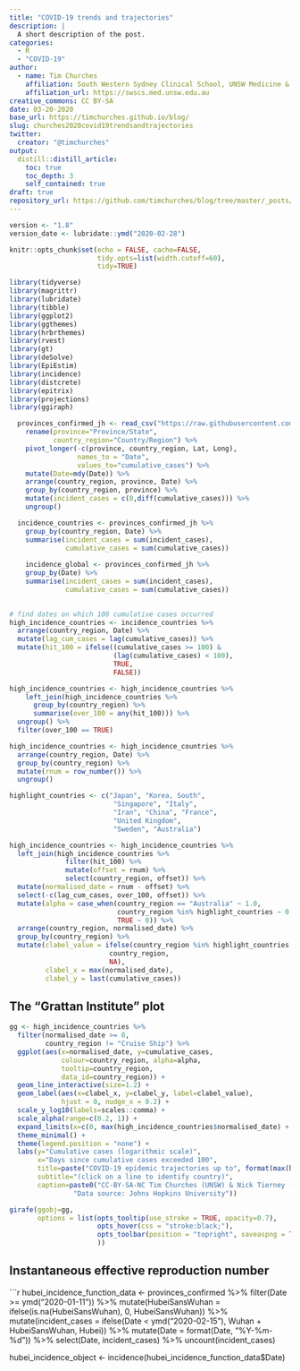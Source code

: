 ```yaml
---
title: "COVID-19 trends and trajectories"
description: |
  A short description of the post.
categories:
  - R
  - "COVID-19"
author:
  - name: Tim Churches 
    affiliation: South Western Sydney Clinical School, UNSW Medicine & Ingham Institute of Applied Medical Research, Liverpool, Sydney, Australia
    affiliation_url: https://swscs.med.unsw.edu.au
creative_commons: CC BY-SA
date: 03-20-2020
base_url: https://timchurches.github.io/blog/
slug: churches2020covid19trendsandtrajectories
twitter:
  creator: "@timchurches"
output:
  distill::distill_article:
    toc: true
    toc_depth: 3
    self_contained: true
draft: true
repository_url: https://github.com/timchurches/blog/tree/master/_posts/2020-03-20-covid-19-trends-and-trajectories
---
```


```r
version <- "1.8"
version_date <- lubridate::ymd("2020-02-28")

knitr::opts_chunk$set(echo = FALSE, cache=FALSE,
                      tidy.opts=list(width.cutoff=60),
                      tidy=TRUE)

library(tidyverse)
library(magrittr)
library(lubridate)
library(tibble)
library(ggplot2)
library(ggthemes)
library(hrbrthemes)
library(rvest)
library(gt)
library(deSolve)
library(EpiEstim)
library(incidence)
library(distcrete)
library(epitrix)
library(projections)
library(ggiraph)
```

```r
  provinces_confirmed_jh <- read_csv("https://raw.githubusercontent.com/CSSEGISandData/COVID-19/master/csse_covid_19_data/csse_covid_19_time_series/time_series_19-covid-Confirmed.csv") %>%
    rename(province="Province/State",
           country_region="Country/Region") %>%
    pivot_longer(-c(province, country_region, Lat, Long), 
                 names_to = "Date",
                 values_to="cumulative_cases") %>%
    mutate(Date=mdy(Date)) %>%
    arrange(country_region, province, Date) %>%
    group_by(country_region, province) %>%
    mutate(incident_cases = c(0,diff(cumulative_cases))) %>%
    ungroup()

  incidence_countries <- provinces_confirmed_jh %>%
    group_by(country_region, Date) %>%
    summarise(incident_cases = sum(incident_cases),
              cumulative_cases = sum(cumulative_cases))
 
    incidence_global <- provinces_confirmed_jh %>%
    group_by(Date) %>%
    summarise(incident_cases = sum(incident_cases),
              cumulative_cases = sum(cumulative_cases))
 
```

```r
# find dates on which 100 cumulative cases occurred
high_incidence_countries <- incidence_countries %>%
  arrange(country_region, Date) %>%
  mutate(lag_cum_cases = lag(cumulative_cases)) %>%
  mutate(hit_100 = ifelse((cumulative_cases >= 100) & 
                          (lag(cumulative_cases) < 100),
                          TRUE,
                          FALSE))

high_incidence_countries <- high_incidence_countries %>% 
    left_join(high_incidence_countries %>% 
      group_by(country_region) %>%
      summarise(over_100 = any(hit_100))) %>%
  ungroup() %>%
  filter(over_100 == TRUE)

high_incidence_countries <- high_incidence_countries %>%
  arrange(country_region, Date) %>%
  group_by(country_region) %>%
  mutate(rnum = row_number()) %>%
  ungroup()

highlight_countries <- c("Japan", "Korea, South",
                          "Singapore", "Italy",
                          "Iran", "China", "France",
                          "United Kingdom",
                          "Sweden", "Australia")

high_incidence_countries <- high_incidence_countries %>%
  left_join(high_incidence_countries %>% 
              filter(hit_100) %>%
              mutate(offset = rnum) %>%
              select(country_region, offset)) %>%
  mutate(normalised_date = rnum - offset) %>%
  select(-c(lag_cum_cases, over_100, offset)) %>%
  mutate(alpha = case_when(country_region == "Australia" ~ 1.0,
                           country_region %in% highlight_countries ~ 0.2,
                           TRUE ~ 0)) %>%
  arrange(country_region, normalised_date) %>%
  group_by(country_region) %>%
  mutate(clabel_value = ifelse(country_region %in% highlight_countries,
                         country_region,
                         NA),
         clabel_x = max(normalised_date),
         clabel_y = last(cumulative_cases))

```

## The "Grattan Institute" plot

```r
gg <- high_incidence_countries %>%
  filter(normalised_date >= 0,
         country_region != "Cruise Ship") %>%
  ggplot(aes(x=normalised_date, y=cumulative_cases, 
             colour=country_region, alpha=alpha, 
             tooltip=country_region,
             data_id=country_region)) +
  geom_line_interactive(size=1.2) + 
  geom_label(aes(x=clabel_x, y=clabel_y, label=clabel_value),
             hjust = 0, nudge_x = 0.2) +
  scale_y_log10(labels=scales::comma) +
  scale_alpha(range=c(0.2, 1)) +
  expand_limits(x=c(0, max(high_incidence_countries$normalised_date) + 3)) +
  theme_minimal() +
  theme(legend.position = "none") +
  labs(y="Cumulative cases (logarithmic scale)",
       x="Days since cumulative cases exceeded 100",
       title=paste("COVID-19 epidemic trajectories up to", format(max(high_incidence_countries$Date), "%d %B %Y")),
       subtitle="(click on a line to identify country)",
       caption=paste0("CC-BY-SA-NC Tim Churches (UNSW) & Nick Tierney (Monash)\n",
                "Data source: Johns Hopkins University"))

girafe(ggobj=gg,
       options = list(opts_tooltip(use_stroke = TRUE, opacity=0.7),
                      opts_hover(css = "stroke:black;"),
                      opts_toolbar(position = "topright", saveaspng = TRUE)
                      ))
```

## Instantaneous effective reproduction number

```r
hubei_incidence_function_data <- provinces_confirmed %>%
      filter(Date >= ymd("2020-01-11")) %>% 
      mutate(HubeiSansWuhan = ifelse(is.na(HubeiSansWuhan), 
                                      0, HubeiSansWuhan)) %>%
      mutate(incident_cases = ifelse(Date < ymd("2020-02-15"),
                                     Wuhan + HubeiSansWuhan, Hubei)) %>% mutate(Date = format(Date, 
    "%Y-%m-%d")) %>% 
    select(Date, incident_cases) 
    %>% uncount(incident_cases)

hubei_incidence_object <- incidence(hubei_incidence_function_data$Date)
